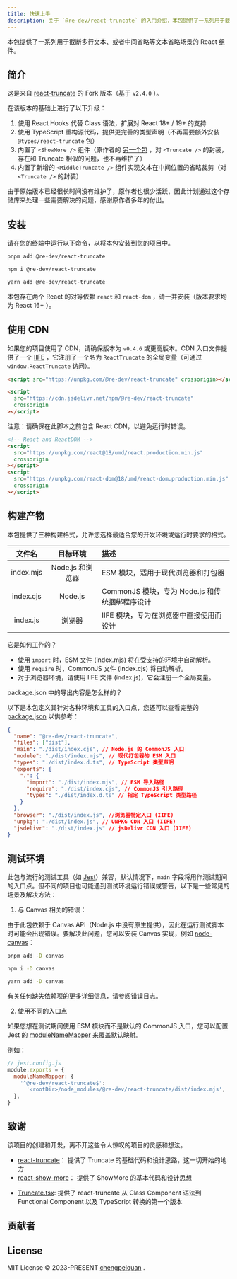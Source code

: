 ```yaml
---
title: 快速上手
description: 关于 `@re-dev/react-truncate` 的入门介绍，本包提供了一系列用于截断多行文本、或者中间省略等文本省略场景的 React 组件。
---
```



本包提供了一系列用于截断多行文本、或者中间省略等文本省略场景的 React 组件。

<StatisticalData />

## 简介

这是来自 [react-truncate](https://github.com/pablosichert/react-truncate) 的 Fork 版本（基于 `v2.4.0` ）。

在该版本的基础上进行了以下升级：

1. 使用 React Hooks 代替 Class 语法，扩展对 React 18+ / 19+ 的支持
2. 使用 TypeScript 重构源代码，提供更完善的类型声明（不再需要额外安装 `@types/react-truncate` 包）
3. 内置了 `<ShowMore />` 组件（原作者的 [另一个包](https://github.com/pablosichert/react-show-more) ，对 `<Truncate />` 的封装，存在和 Truncate 相似的问题，也不再维护了）
4. 内置了新增的 `<MiddleTruncate />` 组件实现文本在中间位置的省略裁剪（对 `<Truncate />` 的封装）

由于原始版本已经很长时间没有维护了，原作者也很少活跃，因此计划通过这个存储库来处理一些需要解决的问题，感谢原作者多年的付出。

## 安装

请在您的终端中运行以下命令，以将本包安装到您的项目中。

<Tabs>

<TabItem label="pnpm">

```bash
pnpm add @re-dev/react-truncate
```

</TabItem>

<TabItem label="npm">

```bash
npm i @re-dev/react-truncate
```

</TabItem>

<TabItem label="yarn">

```bash
yarn add @re-dev/react-truncate
```

</TabItem>

</Tabs>

本包存在两个 React 的对等依赖 `react` 和 `react-dom` ，请一并安装（版本要求均为 React 16+ ）。

## 使用 CDN

如果您的项目使用了 CDN，请确保版本为 `v0.4.6` 或更高版本。CDN 入口文件提供了一个 [IIFE](https://developer.mozilla.org/zh-CN/docs/Glossary/IIFE) ，它注册了一个名为 `ReactTruncate` 的全局变量（可通过 `window.ReactTruncate` 访问）。

<Tabs>

<TabItem label="UNPKG">

```html
<script src="https://unpkg.com/@re-dev/react-truncate" crossorigin></script>
```

</TabItem>

<TabItem label="jsDelivr">

```html
<script
  src="https://cdn.jsdelivr.net/npm/@re-dev/react-truncate"
  crossorigin
></script>
```

</TabItem>

</Tabs>

注意：请确保在此脚本之前包含 React CDN，以避免运行时错误。

```html
<!-- React and ReactDOM -->
<script
  src="https://unpkg.com/react@18/umd/react.production.min.js"
  crossorigin
></script>
<script
  src="https://unpkg.com/react-dom@18/umd/react-dom.production.min.js"
  crossorigin
></script>
```

## 构建产物

本包提供了三种构建格式，允许您选择最适合您的开发环境或运行时要求的格式。

|  文件名   |     目标环境     | 描述                                           |
| :-------: | :--------------: | :--------------------------------------------- |
| index.mjs | Node.js 和浏览器 | ESM 模块，适用于现代浏览器和打包器             |
| index.cjs |     Node.js      | CommonJS 模块，专为 Node.js 和传统捆绑程序设计 |
| index.js  |      浏览器      | IIFE 模块，专为在浏览器中直接使用而设计        |

它是如何工作的？

- 使用 `import` 时，ESM 文件 (index.mjs) 将在受支持的环境中自动解析。
- 使用 `require` 时，CommonJS 文件 (index.cjs) 将自动解析。
- 对于浏览器环境，请使用 IIFE 文件 (index.js)，它会注册一个全局变量。

package.json 中的导出内容是怎么样的？

以下是本包定义其针对各种环境和工具的入口点，您还可以查看完整的 [package.json](https://github.com/remanufacturing/react-truncate/blob/main/package.json) 以供参考：

```json
{
  "name": "@re-dev/react-truncate",
  "files": ["dist"],
  "main": "./dist/index.cjs", // Node.js 的 CommonJS 入口
  "module": "./dist/index.mjs", // 现代打包器的 ESM 入口
  "types": "./dist/index.d.ts", // TypeScript 类型声明
  "exports": {
    ".": {
      "import": "./dist/index.mjs", // ESM 导入路径
      "require": "./dist/index.cjs", // CommonJS 引入路径
      "types": "./dist/index.d.ts" // 指定 TypeScript 类型路径
    }
  },
  "browser": "./dist/index.js", //浏览器特定入口 (IIFE)
  "unpkg": "./dist/index.js", // UNPKG CDN 入口 (IIFE)
  "jsdelivr": "./dist/index.js" // jsDelivr CDN 入口 (IIFE)
}
```

## 测试环境

此包与流行的测试工具（如 [Jest](https://github.com/jestjs/jest)）兼容，默认情况下，`main` 字段将用作测试期间的入口点。但不同的项目也可能遇到测试环境运行错误或警告，以下是一些常见的场景及解决方法：

1. 与 Canvas 相关的错误：

由于此包依赖于 Canvas API（Node.js 中没有原生提供），因此在运行测试脚本时可能会出现错误。要解决此问题，您可以安装 Canvas 实现，例如 [node-canvas](https://github.com/Automattic/node-canvas)：

<Tabs>

<TabItem label="pnpm">

```bash
pnpm add -D canvas
```

</TabItem>

<TabItem label="npm">

```bash
npm i -D canvas
```

</TabItem>

<TabItem label="yarn">

```bash
yarn add -D canvas
```

</TabItem>

</Tabs>

有关任何缺失依赖项的更多详细信息，请参阅错误日志。

2. 使用不同的入口点

如果您想在测试期间使用 ESM 模块而不是默认的 CommonJS 入口，您可以配置 Jest 的 [moduleNameMapper](https://jestjs.io/zh-Hans/docs/configuration#modulenamemapper-objectstring-string--arraystring) 来覆盖默认映射。

例如：

```js
// jest.config.js
module.exports = {
  moduleNameMapper: {
    '^@re-dev/react-truncate$':
      '<rootDir>/node_modules/@re-dev/react-truncate/dist/index.mjs',
  },
}
```

## 致谢

该项目的创建和开发，离不开这些令人惊叹的项目的灵感和想法。

<Developer
  avatar="https://avatars.githubusercontent.com/u/4450694?v=4"
  name="Pablo Sichert"
  homepage="https://github.com/pablosichert"
/>

- [react-truncate](https://github.com/pablosichert/react-truncate)： 提供了 Truncate 的基础代码和设计思路，这一切开始的地方
- [react-show-more](https://github.com/pablosichert/react-show-more)： 提供了 ShowMore 的基本代码和设计思想

<Developer
  avatar="https://avatars.githubusercontent.com/u/19528905?v=4"
  name="Simão Garcia"
  homepage="https://github.com/Severancedev"
/>

- [Truncate.tsx](https://gist.github.com/Severancedev/fd4dc55b0d0ca170d8d23089bf28b01b): 提供了 react-truncate 从 Class Component 语法到 Functional Component 以及 TypeScript 转换的第一个版本

## 贡献者

<Contributors client:idle lang="zh" />

## License

MIT License © 2023-PRESENT [chengpeiquan](https://github.com/chengpeiquan) .
